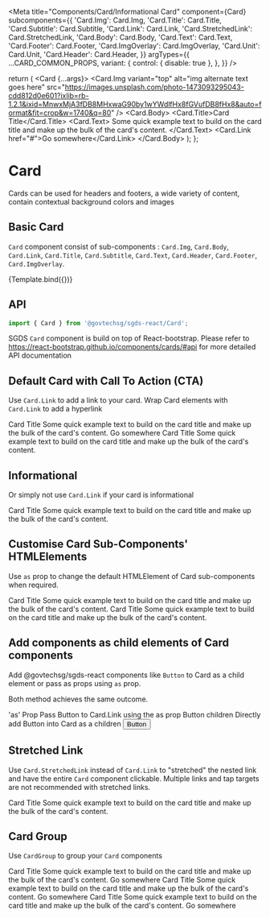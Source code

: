 
<Meta
  title="Components/Card/Informational Card"
  component={Card}
  subcomponents={{
    'Card.Img': Card.Img,
    'Card.Title': Card.Title,
    'Card.Subtitle': Card.Subtitle,
    'Card.Link': Card.Link,
    'Card.StretchedLink': Card.StretchedLink,
    'Card.Body': Card.Body,
    'Card.Text': Card.Text,
    'Card.Footer': Card.Footer,
    'Card.ImgOverlay': Card.ImgOverlay,
    'Card.Unit': Card.Unit,
    'Card.Header': Card.Header,
  }}
  argTypes={{
    ...CARD_COMMON_PROPS,
    variant: {
      control: { disable: true },
    },
  }}
/>

  return (
    <Col xs lg="4">
      <Card {...args}>
        <Card.Img
          variant="top"
          alt="img alternate text goes here"
          src="https://images.unsplash.com/photo-1473093295043-cdd812d0e601?ixlib=rb-1.2.1&ixid=MnwxMjA3fDB8MHxwaG90by1wYWdlfHx8fGVufDB8fHx8&auto=format&fit=crop&w=1740&q=80"
        />
        <Card.Body>
          <Card.Title>Card Title</Card.Title>
          <Card.Text>
            Some quick example text to build on the card title and make up the
            bulk of the card's content.
          </Card.Text>
          <Card.Link href="#">Go somewhere</Card.Link>
        </Card.Body>
      </Card>
    </Col>
  );
};

# Card

Cards can be used for headers and footers, a wide variety of content, contain contextual background colors and images

## Basic Card

`Card` component consist of sub-components : `Card.Img`, `Card.Body`, `Card.Link`, `Card.Title`, `Card.Subtitle`, `Card.Text`, `Card.Header`, `Card.Footer`, `Card.ImgOverlay`.

<Canvas>
  <Story name="Basic">{Template.bind({})}</Story>
</Canvas>

## API

```jsx
import { Card } from '@govtechsg/sgds-react/Card';
```

<ArgsTable story="Basic" />

SGDS `Card` component is build on top of React-bootstrap.
Please refer to https://react-bootstrap.github.io/components/cards/#api for more detailed API documentation

## Default Card with Call To Action (CTA)

Use `Card.Link` to add a link to your card. Wrap Card elements with `Card.Link` to add a hyperlink

<Canvas>
  <Story name="Call To Action">
    <Row>
      <Col xs lg="4">
        <Card>
          <Card.Img
            variant="top"
            alt="img alternate text goes here"
            src="https://images.unsplash.com/photo-1473093295043-cdd812d0e601?ixlib=rb-1.2.1&ixid=MnwxMjA3fDB8MHxwaG90by1wYWdlfHx8fGVufDB8fHx8&auto=format&fit=crop&w=1740&q=80"
          />
          <Card.Body>
            <Card.Title href="#">Card Title</Card.Title>
            <Card.Text>
              Some quick example text to build on the card title and make up the
              bulk of the card's content.
            </Card.Text>
            <Card.Link href="#">Go somewhere</Card.Link>
          </Card.Body>
        </Card>
      </Col>
      <Col xs lg="4">
        <Card>
          <Card.Img
            variant="top"
            alt="img alternate text goes here"
            src="https://images.unsplash.com/photo-1473093295043-cdd812d0e601?ixlib=rb-1.2.1&ixid=MnwxMjA3fDB8MHxwaG90by1wYWdlfHx8fGVufDB8fHx8&auto=format&fit=crop&w=1740&q=80"
          />
          <Card.Body>
            <Card.Link href="#">
              <Card.Title>Card Title</Card.Title>
            </Card.Link>
            <Card.Text>
              Some quick example text to build on the card title and make up the
              bulk of the card's content.
            </Card.Text>
          </Card.Body>
        </Card>
      </Col>
    </Row>
  </Story>
</Canvas>

## Informational

Or simply not use `Card.Link` if your card is informational

<Canvas>
  <Story name="Informational">
    <Row>
      <Col xs lg="4">
        <Card>
          <Card.Img
            variant="top"
            alt="img alternate text goes here"
            src="https://images.unsplash.com/photo-1473093295043-cdd812d0e601?ixlib=rb-1.2.1&ixid=MnwxMjA3fDB8MHxwaG90by1wYWdlfHx8fGVufDB8fHx8&auto=format&fit=crop&w=1740&q=80"
          />
          <Card.Body>
            <Card.Title>Card Title</Card.Title>
            <Card.Text>
              Some quick example text to build on the card title and make up the
              bulk of the card's content.
            </Card.Text>
          </Card.Body>
        </Card>
      </Col>
    </Row>
  </Story>
</Canvas>

## Customise Card Sub-Components' HTMLElements

Use `as` prop to change the default HTMLElement of Card sub-components when required.

<Canvas>
  <Story name="Customise sub-components HTMLElements">
    <Row>
      <Col xs lg="4">
        <Card>
          <Card.Body>
            <Card.Title as="h5">Card Title</Card.Title>
            <Card.Text as="a" href="#">
              Some quick example text to build on the card title and make up the
              bulk of the card's content.
            </Card.Text>
          </Card.Body>
        </Card>
      </Col>
      <Col xs lg="4">
        <Card>
          <Card.Body>
            <Card.Title as="h1">Card Title</Card.Title>
            <Card.Text as="strong">
              Some quick example text to build on the card title and make up the
              bulk of the card's content.
            </Card.Text>
          </Card.Body>
        </Card>
      </Col>
    </Row>
  </Story>
</Canvas>

## Add components as child elements of Card components

Add @govtechsg/sgds-react components like `Button` to Card as a child element or pass as props using `as` prop.

Both method achieves the same outcome.

<Canvas>
  <Story name="Add Child Components">
    <Row>
      <Col xs lg="4">
        <Card>
          <Card.Img
            variant="top"
            alt="img alternate text goes here"
            src="https://images.unsplash.com/photo-1473093295043-cdd812d0e601?ixlib=rb-1.2.1&ixid=MnwxMjA3fDB8MHxwaG90by1wYWdlfHx8fGVufDB8fHx8&auto=format&fit=crop&w=1740&q=80"
          />
          <Card.Body>
            <Card.Title>'as' Prop</Card.Title>
            <Card.Text>Pass Button to Card.Link using the as prop</Card.Text>
            <Card.Link as={Button}>
              Button
            </Card.Link>
          </Card.Body>
        </Card>
      </Col>
      <Col xs lg="4">
        <Card>
          <Card.Img
            variant="top"
            alt="img alternate text goes here"
            src="https://images.unsplash.com/photo-1473093295043-cdd812d0e601?ixlib=rb-1.2.1&ixid=MnwxMjA3fDB8MHxwaG90by1wYWdlfHx8fGVufDB8fHx8&auto=format&fit=crop&w=1740&q=80"
          />
          <Card.Body>
            <Card.Title>children </Card.Title>
            <Card.Text>Directly add Button into Card as a children</Card.Text>
            <Button>Button</Button>
          </Card.Body>
        </Card>
      </Col>
    </Row>
  </Story>
</Canvas>

## Stretched Link

Use `Card.StretchedLink` instead of `Card.Link` to "stretched" the nested link and have the entire `Card` component clickable.
Multiple links and tap targets are not recommended with stretched links.

<Canvas>
  <Story name="Stretched Link">
    <Row>
      <Col xs lg="4">
        <Card>
          <Card.Img
            variant="top"
            alt="img alternate text goes here"
            src="https://images.unsplash.com/photo-1473093295043-cdd812d0e601?ixlib=rb-1.2.1&ixid=MnwxMjA3fDB8MHxwaG90by1wYWdlfHx8fGVufDB8fHx8&auto=format&fit=crop&w=1740&q=80"
          />
          <Card.Body>
            <Card.StretchedLink href="#">
              <Card.Title>Card Title</Card.Title>
            </Card.StretchedLink>
            <Card.Text>
              Some quick example text to build on the card title and make up the
              bulk of the card's content.
            </Card.Text>
          </Card.Body>
        </Card>
      </Col>
    </Row>
  </Story>
</Canvas>

## Card Group

Use `CardGroup` to group your `Card` components

<Canvas>
  <Story name="Grouped Cards">
    <CardGroup>
      <Card>
        <Card.Img
          variant="top"
          alt="img alternate text goes here"
          src="https://images.unsplash.com/photo-1473093295043-cdd812d0e601?ixlib=rb-1.2.1&ixid=MnwxMjA3fDB8MHxwaG90by1wYWdlfHx8fGVufDB8fHx8&auto=format&fit=crop&w=1740&q=80"
        />
        <Card.Body>
          <Card.Title>Card Title</Card.Title>
          <Card.Text>
            Some quick example text to build on the card title and make up the
            bulk of the card's content.
          </Card.Text>
          <Card.Link href="#">Go somewhere</Card.Link>
        </Card.Body>
      </Card>
      <Card>
        <Card.Img
          variant="top"
          alt="img alternate text goes here"
          src="https://images.unsplash.com/photo-1473093295043-cdd812d0e601?ixlib=rb-1.2.1&ixid=MnwxMjA3fDB8MHxwaG90by1wYWdlfHx8fGVufDB8fHx8&auto=format&fit=crop&w=1740&q=80"
        />
        <Card.Body>
          <Card.Title>Card Title</Card.Title>
          <Card.Text>
            Some quick example text to build on the card title and make up the
            bulk of the card's content.
          </Card.Text>
          <Card.Link href="#">Go somewhere</Card.Link>
        </Card.Body>
      </Card>
      <Card>
        <Card.Img
          variant="top"
          alt="img alternate text goes here"
          src="https://images.unsplash.com/photo-1473093295043-cdd812d0e601?ixlib=rb-1.2.1&ixid=MnwxMjA3fDB8MHxwaG90by1wYWdlfHx8fGVufDB8fHx8&auto=format&fit=crop&w=1740&q=80"
        />
        <Card.Body>
          <Card.Title>Card Title</Card.Title>
          <Card.Text>
            Some quick example text to build on the card title and make up the
            bulk of the card's content.
          </Card.Text>
          <Card.Link href="#">Go somewhere</Card.Link>
        </Card.Body>
      </Card>
    </CardGroup>
  </Story>
</Canvas>

